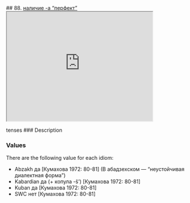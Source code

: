 ## 88. <a href =  'https://agricolamz.github.io/The_Circassian_Isoglosses_Database/88.html'>наличие -а "перфект"</a><div class='box'><iframe src='https://agricolamz.github.io/The_Circassian_Isoglosses_Database/88.html' width = '400px' height = '300px'></iframe></div>tenses
### Description



### Values
There are the following value for each idiom:

* Abzakh  да [Кумахова 1972: 80-81] (В абадзехском — "неустойчивая диалектная форма")
* Kabardian  да (+ копула -š') [Кумахова 1972: 80-81] 
* Kuban  да [Кумахова 1972: 80-81] 
* SWC  нет [Кумахова 1972: 80-81] 


